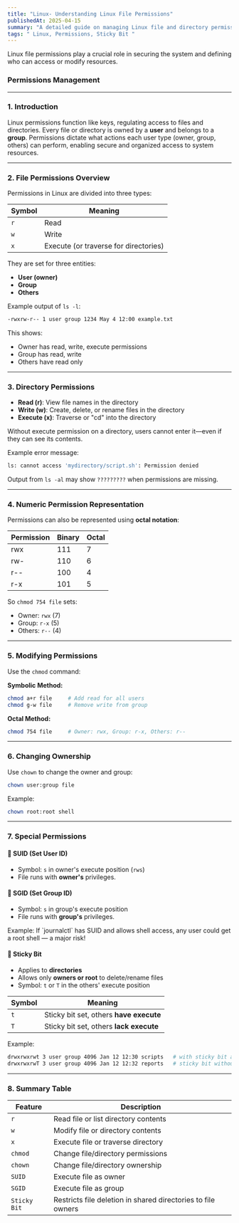 ```yaml
---
title: "Linux- Understanding Linux File Permissions"
publishedAt: 2025-04-15
summary: "A detailed guide on managing Linux file and directory permissions, including chmod, chown, and special bits like SUID, SGID, and Sticky Bit."
tags: " Linux, Permissions, Sticky Bit "
---
```



<Callout emoji="🔐">
  Linux file permissions play a crucial role in securing the system and defining who can access or modify resources.
</Callout>


### **Permissions Management**

---

### **1. Introduction**

Linux permissions function like keys, regulating access to files and directories. Every file or directory is owned by a **user** and belongs to a **group**. Permissions dictate what actions each user type (owner, group, others) can perform, enabling secure and organized access to system resources.

---

### **2. File Permissions Overview**

Permissions in Linux are divided into three types:

| Symbol | Meaning |
| --- | --- |
| `r` | Read |
| `w` | Write |
| `x` | Execute (or traverse for directories) |

They are set for three entities:

- **User (owner)**
- **Group**
- **Others**

Example output of `ls -l`:

```bash
-rwxrw-r-- 1 user group 1234 May 4 12:00 example.txt
```

This shows:

- Owner has read, write, execute permissions  
- Group has read, write  
- Others have read only  

---

### **3. Directory Permissions**

- **Read (r)**: View file names in the directory  
- **Write (w)**: Create, delete, or rename files in the directory  
- **Execute (x)**: Traverse or "cd" into the directory  

<Callout emoji="🚫">
  Without execute permission on a directory, users cannot enter it—even if they can see its contents.
</Callout>

Example error message:

```bash
ls: cannot access 'mydirectory/script.sh': Permission denied
```

Output from `ls -al` may show `?????????` when permissions are missing.

---

### **4. Numeric Permission Representation**

Permissions can also be represented using **octal notation**:

| Permission | Binary | Octal |
| --- | --- | --- |
| rwx | 111 | 7 |
| rw- | 110 | 6 |
| r-- | 100 | 4 |
| r-x | 101 | 5 |

So `chmod 754 file` sets:

- Owner: `rwx` (7)  
- Group: `r-x` (5)  
- Others: `r--` (4)

---

### **5. Modifying Permissions**

Use the `chmod` command:

**Symbolic Method:**

```bash
chmod a+r file     # Add read for all users
chmod g-w file     # Remove write from group
```

**Octal Method:**

```bash
chmod 754 file     # Owner: rwx, Group: r-x, Others: r--
```

---

### **6. Changing Ownership**

Use `chown` to change the owner and group:

```bash
chown user:group file
```

Example:

```bash
chown root:root shell
```

---

### **7. Special Permissions**

#### 🔸 **SUID (Set User ID)**

- Symbol: `s` in owner's execute position (`rws`)  
- File runs with **owner's** privileges.

#### 🔸 **SGID (Set Group ID)**

- Symbol: `s` in group's execute position  
- File runs with **group's** privileges.

<Callout emoji="⚠️">
  Example: If `journalctl` has SUID and allows shell access, any user could get a root shell — a major risk!
</Callout>

#### 🔸 **Sticky Bit**

- Applies to **directories**  
- Allows only **owners or root** to delete/rename files  
- Symbol: `t` or `T` in the others' execute position

| Symbol | Meaning |
| --- | --- |
| `t` | Sticky bit set, others **have execute** |
| `T` | Sticky bit set, others **lack execute** |

Example:

```bash
drwxrwxrwt 3 user group 4096 Jan 12 12:30 scripts   # with sticky bit and execute
drwxrwxrwT 3 user group 4096 Jan 12 12:32 reports   # sticky bit without execute
```

---

### **8. Summary Table**

| Feature | Description |
| --- | --- |
| `r` | Read file or list directory contents |
| `w` | Modify file or directory contents |
| `x` | Execute file or traverse directory |
| `chmod` | Change file/directory permissions |
| `chown` | Change file/directory ownership |
| `SUID` | Execute file as owner |
| `SGID` | Execute file as group |
| `Sticky Bit` | Restricts file deletion in shared directories to file owners |
```
